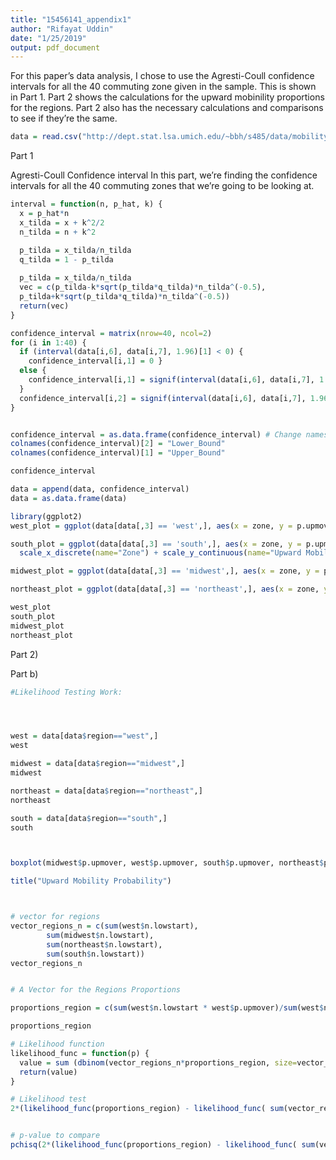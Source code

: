```yaml
---
title: "15456141_appendix1"
author: "Rifayat Uddin"
date: "1/25/2019"
output: pdf_document
---
```


For this paper's data analysis, I chose to use the Agresti-Coull confidence intervals for all the 40 commuting zone given in the sample. This is shown in Part 1. Part 2 shows the calculations for the upward mobinility proportions for the regions. Part 2 also has the necessary calculations and comparisons to see if they're the same. 

```r

data = read.csv("http://dept.stat.lsa.umich.edu/~bbh/s485/data/mobility1.csv")
```


Part 1

Agresti-Coull Confidence interval 
In this part, we're finding the confidence intervals for all the 40 commuting zones that we're going to be looking at. 

```r
interval = function(n, p_hat, k) {
  x = p_hat*n
  x_tilda = x + k^2/2 
  n_tilda = n + k^2

  p_tilda = x_tilda/n_tilda
  q_tilda = 1 - p_tilda
  
  p_tilda = x_tilda/n_tilda
  vec = c(p_tilda-k*sqrt(p_tilda*q_tilda)*n_tilda^(-0.5),
  p_tilda+k*sqrt(p_tilda*q_tilda)*n_tilda^(-0.5))
  return(vec)
}

confidence_interval = matrix(nrow=40, ncol=2)
for (i in 1:40) {
  if (interval(data[i,6], data[i,7], 1.96)[1] < 0) {
    confidence_interval[i,1] = 0 } 
  else {
    confidence_interval[i,1] = signif(interval(data[i,6], data[i,7], 1.96)[1], digits=3) 
  }
  confidence_interval[i,2] = signif(interval(data[i,6], data[i,7], 1.96)[2], digits=3)
}


confidence_interval = as.data.frame(confidence_interval) # Change names of conf_int 
colnames(confidence_interval)[2] = "Lower_Bound"
colnames(confidence_interval)[1] = "Upper_Bound" 

confidence_interval

data = append(data, confidence_interval) 
data = as.data.frame(data)

library(ggplot2)
west_plot = ggplot(data[data[,3] == 'west',], aes(x = zone, y = p.upmover)) + geom_point(size=4) + ggtitle("Confidence Interval of Upward Mobility in the West") + geom_errorbar(aes(ymax = Upper_Bound, ymin = Lower_Bound)) + scale_x_discrete(name="Zone") + scale_y_continuous(name="Upward Mobility")

south_plot = ggplot(data[data[,3] == 'south',], aes(x = zone, y = p.upmover)) + geom_point(size=4) + ggtitle("Confidence Interval of Upward Mobility in the South") + geom_errorbar(aes(ymax = Upper_Bound, ymin = Lower_Bound))  + 
  scale_x_discrete(name="Zone") + scale_y_continuous(name="Upward Mobility") 

midwest_plot = ggplot(data[data[,3] == 'midwest',], aes(x = zone, y = p.upmover)) + geom_point(size=4) + ggtitle("Confidence Interval of Upward Mobility in the Midwest") + geom_errorbar(aes(ymax = Upper_Bound, ymin = Lower_Bound)) +  scale_x_discrete(name="Zone") + scale_y_continuous(name="Upward Mobility") 

northeast_plot = ggplot(data[data[,3] == 'northeast',], aes(x = zone, y = p.upmover)) + ggtitle("Confidence Interval of Upward Mobility in the Northeast") + geom_point(size=4) + geom_errorbar(aes(ymax = Upper_Bound, ymin = Lower_Bound)) + scale_x_discrete(name="Zone") + scale_y_continuous(name="Upward Mobility")

west_plot
south_plot
midwest_plot
northeast_plot


```

Part 2)

Part b)
```r




#Likelihood Testing Work:




west = data[data$region=="west",]
west

midwest = data[data$region=="midwest",]
midwest

northeast = data[data$region=="northeast",]
northeast

south = data[data$region=="south",]
south



boxplot(midwest$p.upmover, west$p.upmover, south$p.upmover, northeast$p.upmover, names=c("Midwest","West","South", "Northeast"))

title("Upward Mobility Probability")



# vector for regions
vector_regions_n = c(sum(west$n.lowstart),
        sum(midwest$n.lowstart),
        sum(northeast$n.lowstart),
        sum(south$n.lowstart))
vector_regions_n


# A Vector for the Regions Proportions 

proportions_region = c(sum(west$n.lowstart * west$p.upmover)/sum(west$n.lowstart),sum(midwest$n.lowstart * midwest$p.upmover)/sum(midwest$n.lowstart), sum(northeast$n.lowstart * northeast$p.upmover)/sum(northeast$n.lowstart), sum(south$n.lowstart * south$p.upmover)/sum(south$n.lowstart))

proportions_region

# Likelihood function
likelihood_func = function(p) {
  value = sum (dbinom(vector_regions_n*proportions_region, size=vector_regions_n, prob=p, log=T)) 
  return(value)
}

# Likelihood test
2*(likelihood_func(proportions_region) - likelihood_func( sum(vector_regions_n*proportions_region)/sum(vector_regions_n)))


# p-value to compare 
pchisq(2*(likelihood_func(proportions_region) - likelihood_func( sum(vector_regions_n*proportions_region)/sum(vector_regions_n))), 3, lower=F)


```
